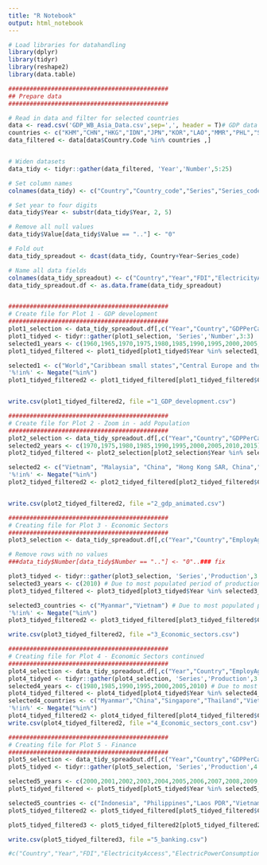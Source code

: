 ```yaml
---
title: "R Notebook"
output: html_notebook
---
```



```r

# Load libraries for datahandling
library(dplyr)
library(tidyr)
library(reshape2)
library(data.table)

#############################################
## Prepare data
#############################################

# Read in data and filter for selected countries
data <- read.csv('GDP_WB_Asia_Data.csv',sep=',', header = T)# GDP data
countries <- c("KHM","CHN","HKG","IDN","JPN","KOR","LAO","MMR","PHL","SGP","THA","VNM","MYS","WLD","ARB","CSS","CEB","CAF","CHI","EAS","EAP","ECS","LCN","MEA","NAC","OSS","PSS","SAS") # Missing Malaysia
data_filtered <- data[data$Country.Code %in% countries ,]


# Widen datasets
data_tidy <- tidyr::gather(data_filtered, 'Year','Number',5:25)

# Set column names
colnames(data_tidy) <- c("Country","Country_code","Series","Series_code","Year","Value")

# Set year to four digits
data_tidy$Year <- substr(data_tidy$Year, 2, 5)

# Remove all null values
data_tidy$Value[data_tidy$Value == ".."] <- "0"

# Fold out 
data_tidy_spreadout <- dcast(data_tidy, Country+Year~Series_code)

# Name all data fields
colnames(data_tidy_spreadout) <- c("Country","Year","FDI","ElectricityAccess","ElectricPowerConsumption","BankNonperformingLoans","BankCapitaltoAssetsRatio","BorrowersCommercialBank","DomesticCredittoPrivateSector","BankLiquidReservestoBankAssetsRatio","EaseofBusiness","ExportGoodsServices", "AgraTotalValueAdded","ServiceValueAdded","IndustryValueAdded","AdjustedNetNationalIncome","GDPPerCapita","GDPPerCapitaPP","AdultLiteracy","Gini","EmployAgriculture","EmployIndustry","EmployService","Unemployment","DeathRate","Population")
data_tidy_spreadout.df <- as.data.frame(data_tidy_spreadout)


#############################################
# Create file for Plot 1 - GDP development 
#############################################
plot1_selection <- data_tidy_spreadout.df[,c("Year","Country","GDPPerCapita")]
plot1_tidyed <- tidyr::gather(plot1_selection, 'Series','Number',3:3)
selected1_years <- c(1960,1965,1970,1975,1980,1985,1990,1995,2000,2005,2010,2015) # Due to most populated period of production numbers
plot1_tidyed_filtered <- plot1_tidyed[plot1_tidyed$Year %in% selected1_years ,]

selected1 <- c("World","Caribbean small states","Central Europe and the Baltics","East Asia & Pacific","Europe & Central Asia","Latin America & Caribbean","Middle East & North Africa","North America","South Asia") # Due to most populated period of production numbers
'%!in%' <- Negate("%in%")
plot1_tidyed_filtered2 <- plot1_tidyed_filtered[plot1_tidyed_filtered$Country %in% selected1 ,]


write.csv(plot1_tidyed_filtered2, file ="1_GDP_development.csv")

#############################################
# Create file for Plot 2 - Zoom in - add Population
#############################################
plot2_selection <- data_tidy_spreadout.df[,c("Year","Country","GDPPerCapita","ExportGoodsServices","Population")]
selected2_years <- c(1970,1975,1980,1985,1990,1995,2000,2005,2010,2015) # Due to most populated period of production numbers
plot2_tidyed_filtered <- plot2_selection[plot2_selection$Year %in% selected2_years ,]

selected2 <- c("Vietnam", "Malaysia", "China", "Hong Kong SAR, China","Indonesia","Singapore","Laos PDR","Cambodia","Thailand","Myanmar") # Due to most populated period of production numbers
'%!in%' <- Negate("%in%")
plot2_tidyed_filtered2 <- plot2_tidyed_filtered[plot2_tidyed_filtered$Country %in% selected2 ,]


write.csv(plot2_tidyed_filtered2, file ="2_gdp_animated.csv")

#############################################
# Creating file for Plot 3 - Economic Sectors
#############################################
plot3_selection <- data_tidy_spreadout.df[,c("Year","Country","EmployAgriculture","EmployIndustry","EmployService","GDPPerCapita")]

# Remove rows with no values
###data_tidy$Number[data_tidy$Number == ".."] <- "0"..### fix

plot3_tidyed <- tidyr::gather(plot3_selection, 'Series','Production',3:6)
selected3_years <- c(2010) # Due to most populated period of production numbers
plot3_tidyed_filtered <- plot3_tidyed[plot3_tidyed$Year %in% selected3_years ,]

selected3_countries <- c("Myanmar","Vietnam") # Due to most populated period of production numbers
'%!in%' <- Negate("%in%")
plot3_tidyed_filtered2 <- plot3_tidyed_filtered[plot3_tidyed_filtered$Country %!in% selected3_countries ,]

write.csv(plot3_tidyed_filtered2, file ="3_Economic_sectors.csv")

#############################################
# Creating file for Plot 4 - Economic Sectors continued
#############################################
plot4_selection <- data_tidy_spreadout.df[,c("Year","Country","EmployAgriculture","EmployIndustry","EmployService")]
plot4_tidyed <- tidyr::gather(plot4_selection, 'Series','Production',3:5)
selected4_years <- c(1980,1985,1990,1995,2000,2005,2010) # Due to most populated period of production numbers
plot4_tidyed_filtered <- plot4_tidyed[plot4_tidyed$Year %in% selected4_years ,]
selected4_countries <- c("Myanmar","China","Singapore","Thailand","Vietnam","Cambodia", "Lao PDR") # Due to most populated period of production numbers
'%!in%' <- Negate("%in%")
plot4_tidyed_filtered2 <- plot4_tidyed_filtered[plot4_tidyed_filtered$Country %!in% selected4_countries ,]
write.csv(plot4_tidyed_filtered2, file ="4_Economic_sectors_cont.csv")

#############################################
# Creating file for Plot 5 - Finance
#############################################
plot5_selection <- data_tidy_spreadout.df[,c("Year","Country","GDPPerCapita","DeathRate","ElectricPowerConsumption","Unemployment","Population","Gini","EaseofBusiness","ExportGoodsServices","FDI")]
plot5_tidyed <- tidyr::gather(plot5_selection, 'Series','Production',4:7)

selected5_years <- c(2000,2001,2002,2003,2004,2005,2006,2007,2008,2009,2010,2011,2012,2013) # Due to most populated period of production numbers
plot5_tidyed_filtered <- plot5_tidyed[plot5_tidyed$Year %in% selected5_years ,]

selected5_countries <- c("Indonesia", "Philippines","Laos PDR","Vietnam","Cambodia") # Due to most populated period of production numbers
plot5_tidyed_filtered2 <- plot5_tidyed_filtered[plot5_tidyed_filtered$Country %in% selected5_countries ,]

plot5_tidyed_filtered3 <- plot5_tidyed_filtered2[plot5_tidyed_filtered2$Production != 0 ,]

write.csv(plot5_tidyed_filtered3, file ="5_banking.csv")

#c("Country","Year","FDI","ElectricityAccess","ElectricPowerConsumption","BankNonperformingLoans","BankCapitaltoAssetsRatio","BorrowersCommercialBank","DomesticCredittoPrivateSector","BankLiquidReservestoBankAssetsRatio","EaseofBusiness","ExportGoodsServices", "AgraTotalValueAdded","ServiceValueAdded","IndustryValueAdded","AdjustedNetNationalIncome","GDPPerCapita","GDPPerCapitaPP","AdultLiteracy","Gini","EmployAgriculture","EmployIndustry","EmployService","Unemployment","DeathRate","Population")
```


